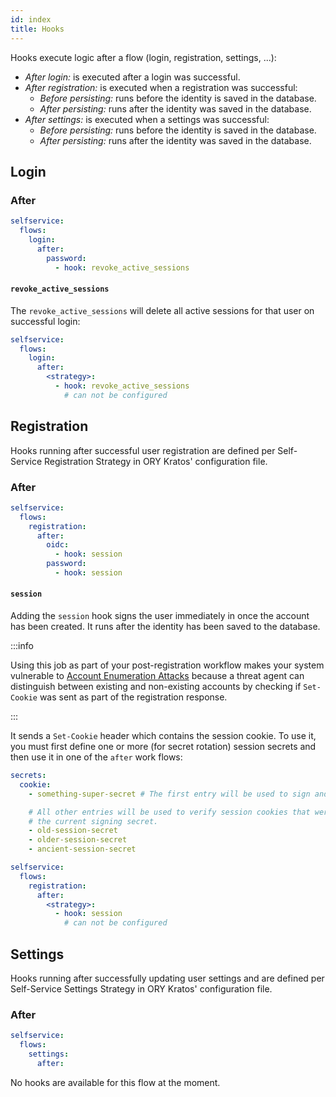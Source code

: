 ```yaml
---
id: index
title: Hooks
---
```


Hooks execute logic after a flow (login, registration, settings, ...):

- *After login:* is executed after a login was successful.
- *After registration:* is executed when a registration was successful:
  - *Before persisting:* runs before the identity is saved in the database.
  - *After persisting:* runs after the identity was saved in the database.
- *After settings:* is executed when a settings was successful:
  - *Before persisting:* runs before the identity is saved in the database.
  - *After persisting:* runs after the identity was saved in the database.

## Login

### After

```yaml title="path/to/my/kratos.config.yml"
selfservice:
  flows:
    login:
      after:
        password:
          - hook: revoke_active_sessions
```

#### `revoke_active_sessions`

The `revoke_active_sessions` will delete all active sessions for that user on
successful login:

```yaml title="path/to/my/kratos.config.yml"
selfservice:
  flows:
    login:
      after:
        <strategy>:
          - hook: revoke_active_sessions
            # can not be configured
```

## Registration

Hooks running after successful user registration are defined per
Self-Service Registration Strategy in ORY Kratos' configuration file.

### After

```yaml title="path/to/my/kratos.config.yml"
selfservice:
  flows:
    registration:
      after:
        oidc:
          - hook: session
        password:
          - hook: session
```

#### `session`

Adding the `session` hook signs the user immediately in once the account has been created.
It runs after the identity has been saved to the database.

:::info

Using this job as part of your post-registration workflow makes your system
vulnerable to
[Account Enumeration Attacks](../../concepts/security.md#account-enumeration-attacks)
because a threat agent can distinguish between existing and non-existing
accounts by checking if `Set-Cookie` was sent as part of the registration
response.

:::

It sends  a `Set-Cookie` header which contains the session
cookie. To use it, you must first define one or more (for secret rotation)
session secrets and then use it in one of the `after` work flows:

```yaml title="path/to/my/kratos.config.yml"
secrets:
  cookie:
    - something-super-secret # The first entry will be used to sign and verify session cookies

    # All other entries will be used to verify session cookies that were signed before "something-super-secret" became
    # the current signing secret.
    - old-session-secret
    - older-session-secret
    - ancient-session-secret

selfservice:
  flows:
    registration:
      after:
        <strategy>:
          - hook: session
            # can not be configured
```

## Settings

Hooks running after successfully updating user settings and are defined per
Self-Service Settings Strategy in ORY Kratos' configuration file.

### After

```yaml title="path/to/my/kratos.config.yml"
selfservice:
  flows:
    settings:
      after:
```

No hooks are available for this flow at the moment.
